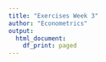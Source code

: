 ```yaml
---
title: "Exercises Week 3"
author: "Econometrics"
output:
  html_document:
    df_print: paged
---
```


\begin{enumerate}

  \item Let $X,Z$ be matrix of regressors and consider the projection matrices $P_X$ that projects onto the space generated by $X$, and $P_{X,Z}$ that projects onto the space generated by both $X$ and $Z$.
  
  Prove that the matrix $Q_{XZ} = P_{X,Z}-P_X$ is an orthogonal projection matrix.
  
  \item In the lectures, we show that the variance of the $j$ element of the OLS estimator is given by $$Var(\hat{\beta}_j) = \sigma^2(X_j^TM_{-j}X_j)^{-1},$$
where $X_j$ is the column of regressors associated to the $j$ variable, and $M_{-j}$ is the maker of residuals (the projection off) of the space generated by all columns of the matrix $X$ besides the $j$ one. 

Show that the variance of $\hat{\beta}_j$ can also be written as
$$Var(\hat{\beta}_j) = \frac{\sigma^2}{(n-1)Var(X_j)}\left(\frac{1}{1-R^2_{X_j|X_{-j}}}\right),$$
where $R^2_{X_j|X_{-j}}$ is the $R^2$ from the regression of $X_j$ on all other regressors.

  Hint: Start by writing $R^2_{X_j|X_{-j}}$ and recall that $M_\iota Z = Z-\bar{Z}$, where $\bar{Z}$ is the sample mean of $Z$.
  
  \item Generate a sample of size 50 from the model 
	$$y_t = \beta_1+\beta_2 x_t+u_t,$$ 
	with $\beta_1= 1$ and $\beta_2 = 0.8$. For simplicity, assume that $x_t$ are $NID(2,2)$ and that the $u_t$ are $NID(0, 1)$. Now generate noisy versions of the regressors and regressand $y^*_t=y_t+u_{y,t}$, $x^*=x_t+u_{x,t}$, with $u_{y,t}\sim N(0,\sigma^2_y)$, $u_{x,t}\sim N(0,\sigma^2_x)$ for some values $\sigma^2_y$ and $\sigma^2_x$ of your choosing. Estimate by OLS the equations
	$$y_t^* = \beta_1+\beta_2^y x_t+u_t,$$ 
	and 
  $$y_t = \beta_1+\beta_2^x x_t^*+u_t,$$ 
	and compare the value of the estimator for $\beta_2$ and its standard deviation between equations.
	
	Repeat at least 100 times and find the averages and variance of $\hat{\beta}_2^x$ and $\hat{\beta}_2^y$. Use these averages to estimate the bias of the OLS estimators of $\beta_2$.
	
	What happens to the bias and variance if you increase $\sigma^2_y$ and/or $\sigma^2_x$?

	\item \textbf{Ex. 4.18 in ETM}: The file \textit{classical.csv} contains 50 observations on three variables: $Y, X_2,$ and $X_3$. These are artificial data generated from the classical linear regression model
	$$Y = \beta_1\iota + \beta_2X_2 + \beta_3X_3 + U,\ \ \ U\sim N(0,\sigma^2 I).$$

Compute a $t$ statistic for the null hypothesis that $\beta_3 = 0$. On the basis of this test statistic, perform an exact test. Then perform parametric and semiparametric bootstrap tests using 99, 999, and 9999 simulations. How do the two types of bootstrap $P$ values correspond with the exact $P$ value? How does this correspondence change as $B$ (the number of simulations) increases?
	
	\item \textbf{Econometric Model for Crime}: Cornwell and Trumbull (1994) estimated an economic model of crime using data on 90 counties in North Carolina observed over the years 1981–87. This data set is available on the \textit{Ecdat} package under \textit{Crime}. For this exercise, we consider the data as cross-sectional and reconsider the panel data structure later in the course. 
	
	The data contains information on (among others):
	
  $crmrte$ - crimes committed per person
  
  $prbarr$ - probability of arrest
  
  $prbconv$ - probability of conviction
  
  $prbpris$ - probability of prison sentence
  
  $avgsen$ - average sentence, days
  
  $polpc$ - police per capita
  
  $density$ - people per square mile
  
	We are interested in estimating the model
	
	$$crmrte = \beta_0+\beta_1 prbarr+ \beta_2prbconv+\beta_3prbpris+\beta_4avgsen+\beta_5 polpc+\beta_6 density.$$
	What should the expected signs for the estimators be? Explain your reasoning.
	
	Estimate the model by OLS and compare the value and significance of the parameters with your expectation. Do they agree with your intuition? 
	
	According to the estimator, if we want to decrease the crime rate in our district, should we increase or decrease the number of police officers in the district? Why do you think we obtain this result?
	
\end{enumerate}